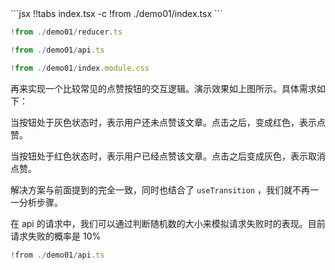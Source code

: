 
<Demo01 />
<CodeTabs>
```jsx !!tabs index.tsx -c
!from ./demo01/index.tsx
```

```jsx !!tabs reducer.ts -c
!from ./demo01/reducer.ts
```

```jsx !!tabs api.ts -c
!from ./demo01/api.ts
```

```jsx !!tabs index.module.css -c
!from ./demo01/index.module.css
```
</CodeTabs>


再来实现一个比较常见的点赞按钮的交互逻辑。演示效果如上图所示。具体需求如下：

当按钮处于灰色状态时，表示用户还未点赞该文章。点击之后，变成红色，表示点赞。

当按钮处于红色状态时，表示用户已经点赞该文章。点击之后变成灰色，表示取消点赞。

解决方案与前面提到的完全一致，同时也结合了 `useTransition` ，我们就不再一一分析步骤。

在 api 的请求中，我们可以通过判断随机数的大小来模拟请求失败时的表现。目前请求失败的概率是 10%

```ts api.ts -c
!from ./demo01/api.ts
```
